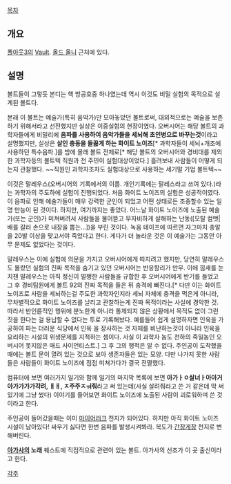 [[목차]]

== 개요 ==
[[폴아웃3]]의 [[Vault]]. [[올드 올니]] 근처에 있다.

== 설명 ==
볼트들이 그렇듯 본디는 핵 방공호중 하나였는데 역시 이것도 비밀 실험의 목적으로 설계된 볼트다.

본래 이 볼트는 예술가(특히 음악가)만 모아놓았던 볼트로써, 대외적으로는 예술을 보존하기 위해서라고 선전했지만 실상은 이중실험의 현장이였다. 오버시어는 해당 볼트의 과학자들에게 비밀리에 '''음파를 사용하여 음악가들을 세뇌해 초인병으로 바꾸는것'''이라고 설명했지만, 실상은 '''살인 충동을 들끓게 하는 화이트 노이즈'''[* 과학자들이 세뇌+개조에 사용하던 특수음파.]를 밤에 몰래 볼트 전체로[* 해당 볼트의 오버시어와 경비대를 제외한 과학자등의 볼트텍 직원과 전 주민이 실험대상이었다.] 흘려보내 사람들이 어떻게 되는지 관찰했다. ~~직원인 과학자조차도 실험대상으로 사용하는 세기말 기업 볼트텍~~

이것은 말레우스(오버시어의 기록에서의 이름. 개인기록에는 말레스라고 쓰여 있다.)라는 과학자의 주도하에 실험이 진행되었다. 처음 화이트 노이즈의 실험은 성공적이였다. 이 음파로 인해 예술가들이 매우 강력한 군인이 되었고 어떤 상태로든 조종할수 있는 일명 만능이 된 것이다. 하지만, 여기까지는 좋았다. 어느날 화이트 노이즈에 노출된 예술가(또는 군인)가 미쳐버려서 사람들을 물어뜯고 무자비하게 살해하는 난동([모탈 컴뱃|배를 갈러 손으로 내장을 뽑는...])을 부린 것이다. 녹음 테이프에 따르면 자그마치 총알을 20발 이상을 맞고서야 죽었다고 한다. 게다가 더 놀라운 것은 이 예술가는 그동안 아무 문제도 없었다는 것이다.

말레우스는 이에 실험에 의문을 가지고 오버시어에게 따지려고 했지만, 당연히 말레우스도 몰랐던 실험의 진짜 목적을 숨기고 있던 오버시어는 반응할리가 만무. 이에 낌새를 눈치챈 말레우스는 아직 정신이 멀쩡한 사람들을 규합한 후 오버시어에게 반기를 들었고 그 후 경비팀원에게 볼트 92의 진짜 목적을 들은 뒤 충격에 빠진다.[* 다만 이는 화이트 노이즈로 사람을 세뇌하는걸 주도한 과학자인지라 세뇌 자체에 충격을 먹은게 아니라, 무차별적으로 화이트 노이즈를 날리고 관찰하는게 진짜 목적이라는 사실에 경악한 것. 따라서 반인륜적인 행위에 분노한게 아니라 통제되지 않은 상황에서 목적도 없이 그런 짓을 한다는 걸 용납할 수 없다는 투로 기록해놨다. 예를들어 쉽게 설명하자면 인육을 가공하여 파는 더러운 식당에서 인육 을 장사하는 것 자체를 비난하는것이 아니라 인육을 요리하는 시설의 위생문제를 지적하는 셈이다. 사실 이 과학자 놈도 천하의 죽일놈인 오버시어 못지않은 매드 사이언티스트.] 그 후 그의 행적은 알 수 없다. 주인공이 도착했을 때에는 볼트 문이 열려 있는 것으로 보아 생존자들은 있는 모양. 다만 나가지 못한 사람들은 사람들이 화이트 노이즈에 점점 미쳐가다가 결국 전멸했다.

컴퓨터에 보면 여러가지 일기와 함께 일기의 마지막 목록에 보면 '''아가ㅏㅇ살너ㅏ아아거아가가가가각려, ㅐㅐ, ㅈ주주ㅈㅝ줘'''라고 써 있는데(사실 살려줘라고 쓴 거 같은데 막 써있기에 그냥 썼다) 이야기를 들어보면 화이트 노이즈에 노출된 사람이 괴로워하며 쓴 것이라고 한다.

주인공이 들어갔을때는 이미 [[마이어러크]] 천지가 되어있다. 하지만 아직 화이트 노이즈 시설이 남아있다! 싸우기 싫다면 한번 음파를 발생시켜봐라. 복도가 [[간장게장]] 천지로 변해버린다.

'''[[아가사]]의 노래''' 퀘스트에 직접적으로 관련이 있는 볼트. 아가사의 선조가 이 곳 출신이라고 한다.

[[각주]]
